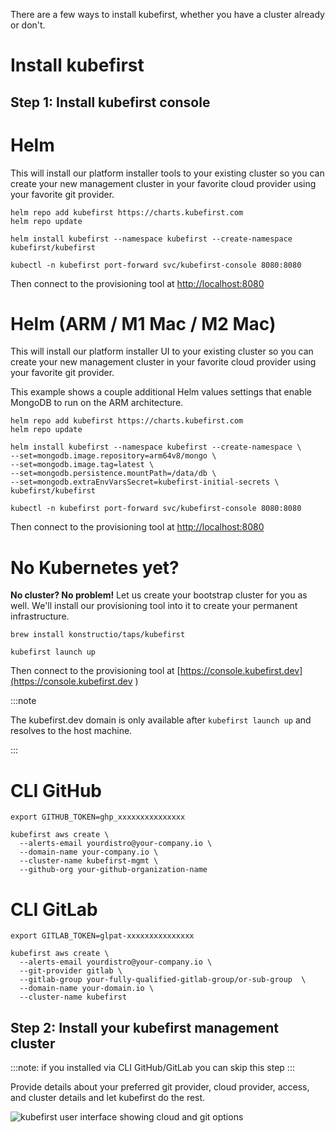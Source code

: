 There are a few ways to install kubefirst, whether you have a cluster already or don't.

# Install kubefirst

## Step 1: Install kubefirst console

<!--tabs-->

# Helm

This will install our platform installer tools to your existing cluster so you can create your new management cluster in your favorite cloud provider using your favorite git provider.

```shell
helm repo add kubefirst https://charts.kubefirst.com
helm repo update

helm install kubefirst --namespace kubefirst --create-namespace  kubefirst/kubefirst

kubectl -n kubefirst port-forward svc/kubefirst-console 8080:8080
```

Then connect to the provisioning tool at [http://localhost:8080](http://localhost:8080)

# Helm (ARM / M1 Mac / M2 Mac)

This will install our platform installer UI to your existing cluster so you can create your new management cluster in your favorite cloud provider using your favorite git provider.

This example shows a couple additional Helm values settings that enable MongoDB to run on the ARM architecture.

```shell
helm repo add kubefirst https://charts.kubefirst.com
helm repo update

helm install kubefirst --namespace kubefirst --create-namespace \
--set=mongodb.image.repository=arm64v8/mongo \
--set=mongodb.image.tag=latest \
--set=mongodb.persistence.mountPath=/data/db \
--set=mongodb.extraEnvVarsSecret=kubefirst-initial-secrets \
kubefirst/kubefirst

kubectl -n kubefirst port-forward svc/kubefirst-console 8080:8080
```

Then connect to the provisioning tool at [http://localhost:8080](http://localhost:8080)

# No Kubernetes yet?

**No cluster? No problem!** Let us create your bootstrap cluster for you as well. We'll install our provisioning tool into it to create your permanent infrastructure.

```shell
brew install konstructio/taps/kubefirst

kubefirst launch up
```

Then connect to the provisioning tool at [https://console.kubefirst.dev](https://console.kubefirst.dev )

:::note

The kubefirst.dev domain is only available after `kubefirst launch up` and resolves to the host machine.

:::

# CLI GitHub

```shell
export GITHUB_TOKEN=ghp_xxxxxxxxxxxxxxx

kubefirst aws create \
  --alerts-email yourdistro@your-company.io \
  --domain-name your-company.io \
  --cluster-name kubefirst-mgmt \
  --github-org your-github-organization-name
```

# CLI GitLab

```shell
export GITLAB_TOKEN=glpat-xxxxxxxxxxxxxxx

kubefirst aws create \
  --alerts-email yourdistro@your-company.io \
  --git-provider gitlab \
  --gitlab-group your-fully-qualified-gitlab-group/or-sub-group  \
  --domain-name your-domain.io \
  --cluster-name kubefirst
```

<!--/tabs-->

## Step 2: Install your kubefirst management cluster

:::note: if you installed via CLI GitHub/GitLab you can skip this step
:::

Provide details about your preferred git provider, cloud provider, access, and cluster details and let kubefirst do the rest.

![kubefirst user interface showing cloud and git options](../img/console/installer.png)
